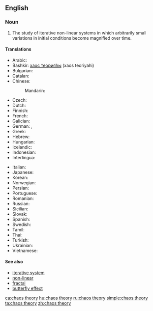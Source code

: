 ==English==
{{wikipedia}}

===Noun===
{{en-noun|head=[[chaos]] [[theory]]|-}}

# {{context|mathematics|lang=en}} The study of iterative non-linear systems in which arbitrarily small variations in initial conditions become magnified over time.

====Translations====
{{trans-top|chaos theory}}
* Arabic: {{t|ar|نظريَة الشواش|f}}
* Bashkir: [[хаос теорияһы]] (xaos teoriyahi)
* Bulgarian: {{t|bg|теория на хаоса|f}}
* Catalan: {{t+|ca|teoria del caos|f}}
* Chinese:
*: Mandarin: {{t|cmn|混沌理论|tr=hùndùn lǐlùn}}
* Czech: {{t|cs|teorie chaosu|f}}
* Dutch: {{t+|nl|chaostheorie|f}}
* Finnish: {{t+|fi|kaaosteoria}}
* French: {{t|fr|théorie du chaos|f}}
* Galician: {{t|gl|teoría do caos|f}}
* German: {{t|de|Chaosforschung|f}}, {{t|de|Chaostheorie|f}}
* Greek: {{t|el|θεωρία του χάους|f}}
* Hebrew: {{t|he|תורת הכאוס}}
* Hungarian: {{t+|hu|káoszelmélet}}
* Icelandic: {{t|is|óreiðukenning|f}}
* Indonesian: {{t|id|teori chaos}}
* Interlingua: {{t|ia|theoria del chaos}}
{{trans-mid}}
* Italian: {{t|it|teoria del caos|f}}
* Japanese: {{t|ja|カオス理論|tr=kaosu riron}}
* Korean: {{t|ko|혼돈 이론|tr=hondon iron}}
* Norwegian: {{t|no|kaosteori}}
* Persian: {{t|fa|نظریه آشوب}}
* Portuguese: {{t|pt|teoria do caos|f}}
* Romanian: {{t|ro|teoria haosului|f}}
* Russian: {{t+|ru|тео́рия ха́оса|f}}
* Sicilian: {{t|scn|tiurìa dû càusu|f}}
* Slovak: {{t|sk|teória chaosu|f}}
* Spanish: {{t|es|teoría del caos|f}}
* Swedish: {{t+|sv|kaosteori|c}}
* Tamil: {{t|ta|ஒழுங்கின்மை கோட்பாடு}}
* Thai: {{t|th|ทฤษฎีความอลวน|tr=sítdee kwaam onwon}}
* Turkish: {{t|tr|kaos teorisi}}
* Ukrainian: {{t|uk|теорія хаосу|f}}
* Vietnamese: {{t|vi|lý thuyết hỗn loạn}}
{{trans-bottom}}

====See also====
* [[iterative system]]
* [[non-linear]]
* [[fractal]]
* [[butterfly effect]]

[[ca:chaos theory]]
[[hu:chaos theory]]
[[ru:chaos theory]]
[[simple:chaos theory]]
[[ta:chaos theory]]
[[zh:chaos theory]]